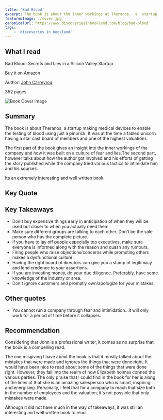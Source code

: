 ```yaml
---
title: 'Bad Blood'
excerpt: The book is about the inner workings at Theranos,  a  startup making medical devices to enable the testing of blood using just a pinprick.
featuredImage: ./cover.jpg
canonicalUrl: https://www.discoveriesinbookland.com/blog/bad-blood
tags:
    - 'discoveries in bookland'
---
```


## What I read

Bad Blood: Secrets and Lies in a Silicon Valley Startup

[Buy it on Amazon](https://www.amazon.com/Bad-Blood-Secrets-Silicon-Startup/dp/152473165X)

Author: [John Carreyrou](https://en.wikipedia.org/wiki/John_Carreyrou)

352 pages

![Book Cover Image](./cover.jpg)

## Summary

The book is about Theranos, a startup making medical devices to enable the testing of blood using just a pinprick. It was at the time a fabled unicorn having a star cast board of members and one of the highest valuations.

The first part of the book gives an insight into the inner workings of the company and how it was built on a culture of fear and lies.The second part, however talks about how the author got involved and his efforts of getting the story published while the company tried various tactics to intimidate him and his sources.

Its an extremely interesting and well written book.

## Key Quote

<Quote
    quote="This is what happens when you work to change things. First they think you're crazy, then they fight you, and then all of a sudden you change the world."
    author="Elizabeth Holmes"
/>

## Key Takeaways

-   Don't buy expensive things early in anticipation of when they will be used but closer to when you actually need them.
-   Make sure different groups are talking to each other. Don't be the sole person who has the complete picture.
-   If you have to lay off people especially top executives, make sure everyone is informed along with the reason and quash any rumours.
-   Firing people who raise objections/concerns while promoting others makes a dysfunctional culture.
-   Having the right board of directors can give you a stamp of legitimacy and lend credence to your assertions.
-   If you are investing money, do your due diligence. Preferably, have some knowledge of the industry or area.
-   Don't ignore customers and promptly own/apologize for your mistakes.

## Other quotes

-   You cannot run a company through fear and intimidation...it will only work for a period of time before it collapses.

## Recommendation

Considering that John is a professional writer, it comes as no surprise that the book is a compelling read.

The one misgiving I have about the book is that it mostly talked about the mistakes that were made and ignores the things that were done right. It would have been nice to read about some of the things that were done right. However, they fall into the realm of how Elizabeth holmes conned the various parties. The only praise that I could find in the book for her is along of the lines of that she is an amazing salesperson who is smart, inspiring and energising. Personally, I feel that for a company to reach that size both in the number of employees and the valuation, it's not possible that only mistakes were made.

Although it did not have much in the way of takeaways, it was still an interesting and well written book to read.
